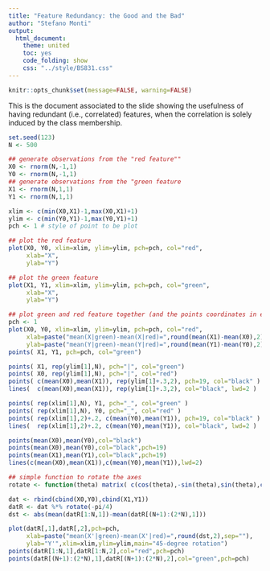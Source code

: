 ```yaml
---
title: "Feature Redundancy: the Good and the Bad"
author: "Stefano Monti"
output:
  html_document:
    theme: united
    toc: yes
    code_folding: show
    css: "../style/BS831.css" 
---
```


```r
knitr::opts_chunk$set(message=FALSE, warning=FALSE)
```

This is the document associated to the slide showing the usefulness of
having redundant (i.e., correlated) features, when the correlation is
solely induced by the class membership.

```r
set.seed(123)
N <- 500

## generate observations from the "red feature""
X0 <- rnorm(N,-1,1)
Y0 <- rnorm(N,-1,1)
## generate observations from the "green feature
X1 <- rnorm(N,1,1)
Y1 <- rnorm(N,1,1)

xlim <- c(min(X0,X1)-1,max(X0,X1)+1)
ylim <- c(min(Y0,Y1)-1,max(Y0,Y1)+1)
pch <- 1 # style of point to be plot

## plot the red feature
plot(X0, Y0, xlim=xlim, ylim=ylim, pch=pch, col="red",
     xlab="X",
     ylab="Y")

## plot the green feature
plot(X1, Y1, xlim=xlim, ylim=ylim, pch=pch, col="green",
     xlab="X",
     ylab="Y")

## plot green and red feature together (and the points coordinates in each dimension)
pch <- 1
plot(X0, Y0, xlim=xlim, ylim=ylim, pch=pch, col="red",
     xlab=paste("mean(X|green)-mean(X|red)=",round(mean(X1)-mean(X0),2),sep=""),
     ylab=paste("mean(Y|green)-mean(Y|red)=",round(mean(Y1)-mean(Y0),2),sep=""))
points( X1, Y1, pch=pch, col="green")

points( X1, rep(ylim[1],N), pch="|", col="green")
points( X0, rep(ylim[1],N), pch="|", col="red")
points( c(mean(X0),mean(X1)), rep(ylim[1]+.3,2), pch=19, col="black" )
lines(  c(mean(X0),mean(X1)), rep(ylim[1]+.3,2), col="black", lwd=2 )

points( rep(xlim[1],N), Y1, pch="_", col="green" )
points( rep(xlim[1],N), Y0, pch="_", col="red" )
points( rep(xlim[1],2)+.2, c(mean(Y0),mean(Y1)), pch=19, col="black" )
lines(  rep(xlim[1],2)+.2, c(mean(Y0),mean(Y1)), col="black", lwd=2 )

points(mean(X0),mean(Y0),col="black")
points(mean(X0),mean(Y0),col="black",pch=19)
points(mean(X1),mean(Y1),col="black",pch=19)
lines(c(mean(X0),mean(X1)),c(mean(Y0),mean(Y1)),lwd=2)

## simple function to rotate the axes
rotate <- function(theta) matrix( c(cos(theta),-sin(theta),sin(theta),cos(theta)), 2, 2)

dat <- rbind(cbind(X0,Y0),cbind(X1,Y1))
datR <- dat %*% rotate(-pi/4)
dst <- abs(mean(datR[1:N,1])-mean(datR[(N+1):(2*N),1]))

plot(datR[,1],datR[,2],pch=pch,
     xlab=paste("mean(X'|green)-mean(X'|red)=",round(dst,2),sep=""),
     ylab="Y'",xlim=xlim,ylim=ylim,main="45-degree rotation")
points(datR[1:N,1],datR[1:N,2],col="red",pch=pch)
points(datR[(N+1):(2*N),1],datR[(N+1):(2*N),2],col="green",pch=pch)
```
